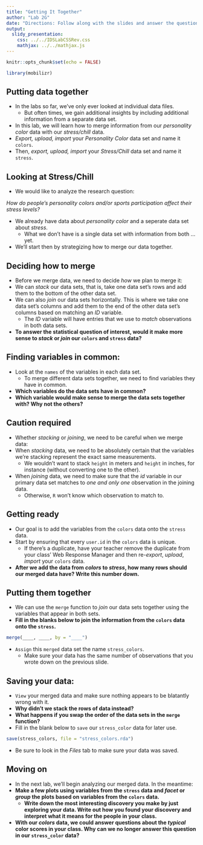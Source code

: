 ```yaml
---
title: "Getting It Together"
author: "Lab 2G"
date: "Directions: Follow along with the slides and answer the questions in **red** font in your journal."
output: 
  slidy_presentation: 
    css: ../../IDSLabCSSRev.css
    mathjax: ../../mathjax.js
---
```


```r
knitr::opts_chunk$set(echo = FALSE)
```

```r
library(mobilizr)
```

## Putting data together

- In the labs so far, we've only ever looked at individual data files.
  - But often times, we gain additional insights by including additional information from a separate data set.
- In this lab, we will learn how to merge information from our _personality color_ data with our _stress/chill_ data.
- _Export, upload, import_ your _Personality Color_ data set and name it `colors`.
- Then, _export, upload, import_ your _Stress/Chill_ data set and name it `stress`.


## Looking at Stress/Chill

- We would like to analyze the research question:

_How do people's personality colors and/or sports participation affect their stress levels?_

- We already have data about _personality color_ and a seperate data set about _stress_.
    - What we don't have is a single data set with information from both ... yet.
- We'll start then by strategizing how to merge our data together.

    
## Deciding how to merge

- Before we merge data, we need to decide _how_ we plan to merge it:
- We can _stack_ our data sets, that is, take one data set's rows and add them to the bottom of the other data set.
- We can also _join_ our data sets horizontally. This is where we take one data set's columns and add them to the end of the other data set's columns based on matching an _ID_ variable.
    - The _ID_ variable will have entries that we use to _match_ observations in both data sets.
- **To answer the statistical question of interest, would it make more sense to _stack_ or _join_ our `colors` and `stress` data?**


## Finding variables in common:

- Look at the `names` of the variables in each data set.
    - To merge different data sets together, we need to find variables they have in common.
- **Which variables do the data sets have in common?**
- **Which variable would make sense to merge the data sets together with? Why not the others?**
 

## Caution required

- Whether _stacking_ or _joining_, we need to be careful when we merge data:
- When _stacking_ data, we need to be absolutely certain that the variables we're stacking represent the exact same measurements.
    - We wouldn't want to stack `height` in meters and `height` in inches, for instance (without converting one to the other).
- When _joining_ data, we need to make sure that the _id_ variable in our primary data set matches to _one and only one_ observation in the joining data.
    - Otherwise, `R` won't know which observation to match to.
    

## Getting ready

- Our goal is to add the variables from the `colors` data onto the `stress` data.
- Start by ensuring that every `user.id` in the `colors` data is unique.
    - If there's a duplicate, have your teacher remove the duplicate from your class' Web Response Manager and then re-_export_, _upload_, _import_ your `colors` data.
- **After we add the data from _colors_ to _stress_, how many rows should our merged data have? Write this number down.**


## Putting them together

- We can use the `merge` function to _join_ our data sets together using the variables that appear in both sets.
- **Fill in the blanks below to join the information from the `colors` data onto the `stress`.**
```r
merge(____, ____, by = "____")
```
- `Assign` this `merged` data set the name `stress_colors`.
    - Make sure your data has the same number of observations that you wrote down on the previous slide.


## Saving your data:

- `View` your merged data and make sure nothing appears to be blatantly wrong with it.
- **Why didn't we stack the rows of data instead?**
- **What happens if you swap the order of the data sets in the `merge` function?**
- Fill in the blank below to `save` our `stress_color` data for later use.
    
```r
save(stress_colors, file = "stress_colors.rda")
```

- Be sure to look in the _Files_ tab to make sure your data was saved.


## Moving on

- In the next lab, we'll begin analyzing our merged data. In the meantime: 
- **Make a few plots using variables from the `stress` data and _facet_ or _group_ the plots based on variables from the `colors` data.**
    - **Write down the most interesting discovery you make by just exploring your data. Write out how you found your discovery and interpret what it means for the people in your class.**
- **With our _colors_ data, we could answer questions about the _typical_ color scores in your class. Why can we no longer answer this question in our `stress_color` data?**

